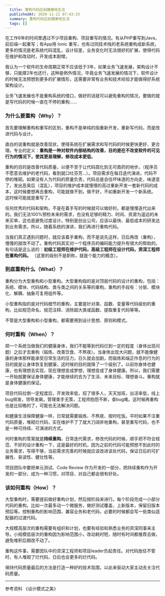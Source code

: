 ```yaml
---
  title: 重构代码应如健康地生活
  publishedAt: 2020-11-21 07:43:33
  summary: 重构代码应如健康地生活
  tags: []
---
```




在工作6年的时间里遇过不少项目重构、项目重写的情况。有从PHP重写到Java，前后端一起重写；有App用 Ionic 重写，也有过同技术栈的老系统重构成新系统，更多的情况是老系统代码混乱，设计较差，业务变化时无法很好的扩展，使得代码在维护和改动时，开发成本剧增。

我认为一个软件的生命周期正常不应该低于3年，如果业务飞速发展，架构设计不够，只能撑2年也还行，这种是例外情况，毕竟业务飞速发展的情况下，软件设计的时候无法预想到更多的扩展情形，这需要非常有业务和技术经验才能做得好系统架构设计。

业务飞速发展也不是重构系统的借口，做好的话就可以避免重构的情况，要做的就是写代码的时候一直在不停的重构……

### 为什么要重构（Why）？

首先要理解重构和重写的区别，重构不是单纯的指重新开发，重新写代码，而是改进代码与设计。

直白的说重构就是改善现状，使得系统在扩展需求和写代码的时候更快更好、更合理。专业的定义：**重构是一种对软件内部结构的改善，目的是在不改变软件的可见行为的情况下，使其更易理解，修改成本更低**。

重构的目的是改善代码质量，以便不至于让代码腐化到无可救药的地步。（程序员不愿意去维护的老代码，看到就口吐芬芳…）。项目需求在每日迭代演进，代码不停的堆砌。如果没有人为代码的质量负责，代码总是会往坏味道的方向走，味道变了，发出恶臭后（混乱），项目的维护成本就慢慢的高过重新开发一套新代码的成本，这时候要想再去重构，可能就做不到，做不好，不如重新开发一个新系统。 这时候可能就是重写了。

任何优秀的代码和架构，不是在着手写的时候就可以做好的，都是慢慢迭代出来的。我们无法100%预检未来的需求，也没有足够的精力、时间、资源为遥远的未来买单，这也是避免过度设计。特别是创业公司，应该以最快、最低成本的研发达到业务需求。所以，随着系统的演讲，我们再进行重构代码。

当我们真正遇到问题时，就应该着手重构，而不是说先这样，日后再改（重构），慢慢的就改不动了。重构代码其实对一个程序员的编码能力提升有很大的帮助的。有句话是这么说的：**初级工程师在维护代码，高级工程师在设计代码，资深工程师在重构代码。** （这里的级别不是职称，就是个能力的概念）。

### 到底重构什么（What）？

重构分为大型重构和小型重构。大型重构指的是对顶层代码的设计的重构，包括：系统、模块、代码结构、类与类之间的关系等的重构，重构的手段有：分层、模块化、解耦、抽象可复用组件等。

小型重构指的是对代码细节的重构，主要是针对类、函数、变量等代码级别的重构，比如规范命名、规范注释、消除超大类或函数、提取重复代码等等。

不管是大型重构和小型重构，都需要用到设计思想、原则和模式。

### 何时重构（When）？

把一个系统当做我们的健康身体，我们不能等到代码烂到一定的程度（身体出现问题）之后才去重构（锻炼、改善饮食、不熬夜）。当身体出现大问题，就不能像健康的身体那样能承受日常生活的压力，日久就会加剧，而锻炼和端正作息的行为的目的就是让身体恢复到健康，这时候的目的就降了一个级别了。以前你身体也健康，也有理想去实现，现在理想变成梦想，理想变成了身体健康。所以，我们需要一开始就要保证身体健康，才能继续的去为了生活、未来目标、理想奋斗。重构就是身体健康的保证。

项目代码拉倒一定程度后，开发效率低，招了很多人，天天加班，出活率低，线上bug频发，领导发飙，管理束手无策，工程师抱怨不断，查bug难。这时候再重构也是比较晚的了，可能也无法解决问题。

和健康生活保障健康一样，日常就需要锻炼、不熬夜、按时吃饭。平时如果不注重代码质量，堆砌烂代码，实在维护不了了就大刀阔斧地重构，甚至重写代码，也不是一种可持续、可演进的方式。

何时重构的答案就是**持续重构**，日常迭代需求，修改代码的时候，顺手把不符合规范、不好的设计重构一下，这是最好的时机，因为之前的代码可能预想不到此时的业务需求，写得不够，当前需求完善的时候就应该改进该处代码，保证日后的可扩展性、易读性、健壮性等。

项目团队中要把单元测试、Code Review 作为开发的一部分，把持续重构作为开发的一部分，成为一种习惯，对项目、对自己都会很有好处。

### 该如何重构（How）？

大型重构时，需要提前做好重构计划，然后按阶段来进行。每个阶段完成一小部分代码的重构，比如一次最多动一个微服务，做好测试覆盖，上新版本，保留旧版本预后等。控制重构的影响范围，兼容业务和老代码，必要的时候都会写一些类似适配器的过渡代码。

大规模高层次的重构需要有组织和计划，也要有经验和熟悉业务的资深同事来主导。小规模低层次的重构因为影响范围小，改动耗时短，随时有时间都推荐去做，避免堆积后期改不动了。

重构这件事，需要团队中的资深工程师和项目leader负起责任。对代码放任不管时，有人堆砌了烂代码，日后也会更多的烂代码。

保持代码质量最后的方法是打造一种好的技术氛围，以此来驱动大家主动去关注代码质量。



---

参考资料 《设计模式之美》


